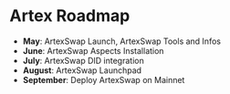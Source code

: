 # Artex Roadmap

- **May**: ArtexSwap Launch, ArtexSwap Tools and Infos
- **June**: ArtexSwap Aspects Installation
- **July**: ArtexSwap DID integration
- **August**: ArtexSwap Launchpad
- **September**: Deploy ArtexSwap on Mainnet